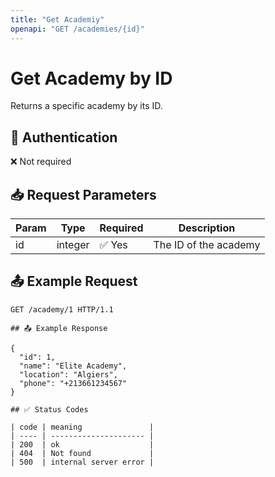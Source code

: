 ```yaml
---
title: "Get Academiy"
openapi: "GET /academies/{id}"
---
```


# Get Academy by ID

Returns a specific academy by its ID.


## 🔐 Authentication

❌ Not required

## 📥 Request Parameters

| Param | Type    | Required | Description           |
|-------|---------|----------|-----------------------|
| id    | integer | ✅ Yes   | The ID of the academy |

## 📤 Example Request

```http
GET /academy/1 HTTP/1.1

## 📤 Example Response

{
  "id": 1,
  "name": "Elite Academy",
  "location": "Algiers",
  "phone": "+213661234567"
}

## ✅ Status Codes

| code | meaning               |
| ---- | --------------------- |
| 200  | ok                    |
| 404  | Not found             |
| 500  | internal server error |